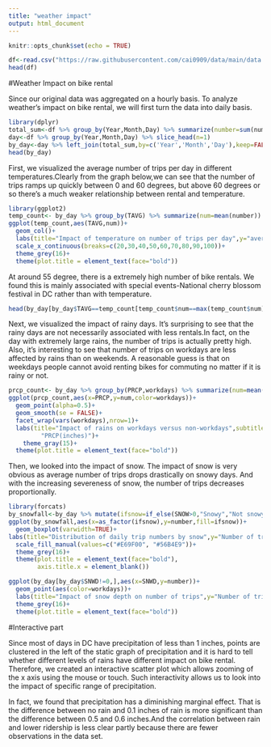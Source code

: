 ```yaml
---
title: "weather impact"
output: html_document
---
```


```r
knitr::opts_chunk$set(echo = TRUE)
```

```r
df<-read.csv("https://raw.githubusercontent.com/cai0909/data/main/data.csv")
head(df)
```
#Weather Impact on bike rental

Since our original data was aggregated on a hourly basis. To analyze weather's impact on bike rental, we will first turn the data into daily basis.

```r
library(dplyr)
total_sum<-df %>% group_by(Year,Month,Day) %>% summarize(number=sum(num)) 
day<-df %>% group_by(Year,Month,Day) %>% slice_head(n=1)
by_day<-day %>% left_join(total_sum,by=c('Year','Month','Day'),keep=FALSE) %>% subset(select=-c(X,Hour,num,Member.type));
head(by_day)

```

First, we visualized the average number of trips per day in different temperatures.Clearly from the graph below,we can see that the number of trips ramps up quickly between 0 and 60 degrees, but above 60 degrees or so there’s a much weaker relationship between rental and temperature. 

```r
library(ggplot2)
temp_count<- by_day %>% group_by(TAVG) %>% summarize(num=mean(number))
ggplot(temp_count,aes(TAVG,num))+
  geom_col()+
  labs(title="Impact of temperature on number of trips per day",y="average trips per day",x="average temperature (Fahrenheit)")+
  scale_x_continuous(breaks=c(20,30,40,50,60,70,80,90,100))+
  theme_grey(16)+
  theme(plot.title = element_text(face="bold"))
```
At around 55 degree, there is a extremely high number of bike rentals. We found this is mainly associated with special events-National cherry blossom festival in DC rather than with temperature.

```r
head(by_day[by_day$TAVG==temp_count[temp_count$num==max(temp_count$num),]$TAVG,],1)
```


Next, we visualized the impact of rainy days. It's surprising to see that the rainy days are not necessarily associated with less rentals.In fact, on the day with extremely large rains, the number of trips is actually pretty high. Also, it's interesting to see that number of trips on workdays are less affected by rains than on weekends. A reasonable guess is that on weekdays people cannot avoid renting bikes for commuting no matter if it is rainy or not.

```r
prcp_count<- by_day %>% group_by(PRCP,workdays) %>% summarize(num=mean(number));
ggplot(prcp_count,aes(x=PRCP,y=num,color=workdays))+
  geom_point(alpha=0.5)+
  geom_smooth(se = FALSE)+
  facet_wrap(vars(workdays),nrow=1)+
  labs(title="Impact of rains on workdays versus non-workdays",subtitle="Number of trips on workdays are less affected by raining  ",y="Average trips per day",x=
         "PRCP(inches)")+
    theme_gray(15)+
  theme(plot.title = element_text(face="bold"))
```

Then, we looked into the impact of snow. The impact of snow is very obvious as average number of trips drops drastically on snowy days. And with the increasing severeness of snow, the number of trips decreases proportionally. 

```r
library(forcats)
by_snowfall<-by_day %>% mutate(ifsnow=if_else(SNOW>0,"Snowy","Not snowy") ) 
ggplot(by_snowfall,aes(x=as_factor(ifsnow),y=number,fill=ifsnow))+
  geom_boxplot(varwidth=TRUE)+
labs(title="Distribution of daily trip numbers by snow",y="Number of trips",subtitle = "Number of trips daily drops drastically on snowy days",fill="Weather")+
  scale_fill_manual(values=c("#E69F00", "#56B4E9"))+
  theme_grey(16)+
  theme(plot.title = element_text(face="bold"),
        axis.title.x = element_blank())
```



```r
ggplot(by_day[by_day$SNWD!=0,],aes(x=SNWD,y=number))+
  geom_point(aes(color=workdays))+
  labs(title="Impact of snow depth on number of trips",y="Number of trips",subtitle = "Only data on snowy days are included",x="Snow Depth (inches)")+
  theme_grey(16)+
  theme(plot.title = element_text(face="bold"))
```

#Interactive part 

Since most of days in DC have precipitation of less than 1 inches, points are clustered in the left of the static graph of precipitation and it is hard to tell whether different levels of rains have different impact on bike rental. Therefore, we created an interactive scatter plot which allows zooming of the x axis using the mouse or touch. Such interactivity allows us to look into the impact of specific range of precipitation. 

In fact, we found that precipitation has a diminishing marginal effect. That is the difference between no rain and 0.1 inches of rain is more significant than the difference between 0.5 and 0.6 inches.And the correlation between rain and lower ridership is less clear partly because there are fewer observations in the data set.


